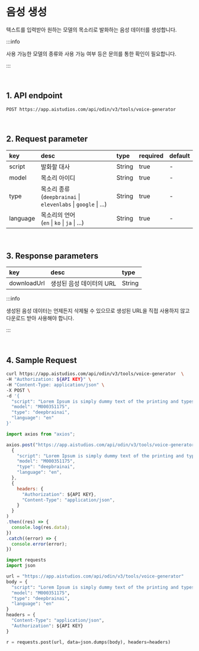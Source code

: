 # 음성 생성

텍스트를 입력받아 원하는 모델의 목소리로 발화하는 음성 데이터를 생성합니다.

:::info

사용 가능한 모델의 종류와 사용 가능 여부 등은 문의를 통한 확인이 필요합니다.

:::

<br/>

## 1. API endpoint

```
POST https://app.aistudios.com/api/odin/v3/tools/voice-generator
```

<br/>

## 2. Request parameter

|key|desc|type|required|default|
|:---|:---|:---|:---|:---|
|script|발화할 대사|String|true|-|
|model|목소리 아이디|String|true|-|
|type|목소리 종류<br />(`deepbrainai` \| `elevenlabs` \| `google` \| ...) |String|true|-|
|language|목소리의 언어<br />(`en` \| `ko` \| `ja` \| ...)|String|true|-|

<br/>

## 3. Response parameters

|key|desc|type|
|:---|:---|:---|
|downloadUrl|생성된 음성 데이터의 URL|String|

:::info

생성된 음성 데이터는 언제든지 삭제될 수 있으므로 생성된 URL을 직접 사용하지 않고 다운로드 받아 사용해야 합니다.

:::

<br/>


## 4. Sample Request


<Tabs>
<TabItem value="curl" label="cURL">

```bash
curl https://app.aistudios.com/api/odin/v3/tools/voice-generator  \
-H "Authorization: ${API KEY}" \
-H "Content-Type: application/json" \
-X POST \
-d '{
  "script": "Lorem Ipsum is simply dummy text of the printing and typesetting industry.\nLorem Ipsum has been the industrys standard dummy text ever since the 1500s, when an unknown printer took a galley of type and scrambled it to make a type specimen book.",
  "model": "M000351175",
  "type": "deepbrainai",
  "language": "en"
}'
```

</TabItem>
<TabItem value="js" label="Node.js">

```js
import axios from "axios";

axios.post("https://app.aistudios.com/api/odin/v3/tools/voice-generator", 
  {
    "script": "Lorem Ipsum is simply dummy text of the printing and typesetting industry.\nLorem Ipsum has been the industrys standard dummy text ever since the 1500s, when an unknown printer took a galley of type and scrambled it to make a type specimen book.",
    "model": "M000351175",
    "type": "deepbrainai",
    "language": "en",
  }, 
  {
    headers: {
      "Authorization": ${API KEY},
      "Content-Type": "application/json",
    }
  }
)
.then((res) => {
  console.log(res.data);
})
.catch((error) => {
  console.error(error);
})
```

</TabItem>
<TabItem value="py" label="Python">

```py
import requests
import json

url = "https://app.aistudios.com/api/odin/v3/tools/voice-generator"
body = {
  "script": "Lorem Ipsum is simply dummy text of the printing and typesetting industry.\nLorem Ipsum has been the industrys standard dummy text ever since the 1500s, when an unknown printer took a galley of type and scrambled it to make a type specimen book.",
  "model": "M000351175",
  "type": "deepbrainai",
  "language": "en"
}
headers = {
  "Content-Type": "application/json",
  "Authorization": ${API KEY}
}

r = requests.post(url, data=json.dumps(body), headers=headers)
```

</TabItem>
</Tabs>

